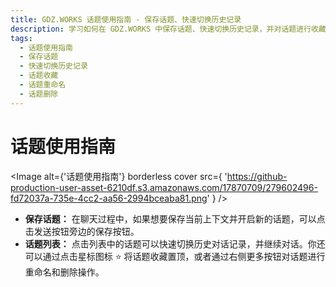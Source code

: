 ```yaml
---
title: GDZ.WORKS 话题使用指南 - 保存话题、快速切换历史记录
description: 学习如何在 GDZ.WORKS 中保存话题、快速切换历史记录，并对话题进行收藏、重命名和删除操作。
tags:
  - 话题使用指南
  - 保存话题
  - 快速切换历史记录
  - 话题收藏
  - 话题重命名
  - 话题删除
---
```


# 话题使用指南

<Image
  alt={'话题使用指南'}
  borderless
  cover
  src={
'https://github-production-user-asset-6210df.s3.amazonaws.com/17870709/279602496-fd72037a-735e-4cc2-aa56-2994bceaba81.png'
}
/>

- **保存话题：** 在聊天过程中，如果想要保存当前上下文并开启新的话题，可以点击发送按钮旁边的保存按钮。
- **话题列表：** 点击列表中的话题可以快速切换历史对话记录，并继续对话。你还可以通过点击星标图标 <kbd>⭐️</kbd> 将话题收藏置顶，或者通过右侧更多按钮对话题进行重命名和删除操作。
